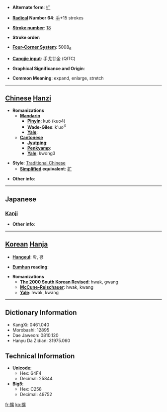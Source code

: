 * '''Alternate form''': [[扩]]

* '''[[Wiktionary:Chinese radical index| Radical]] Number 64''': [[Wiktionary:Chinese radical index 手|手]]+15 strokes

* '''[[Wiktionary:Chinese total strokes index|Stroke number]]''': [[Wiktionary:Chinese total strokes index 18|18]]

* '''Stroke order''': 

* '''[[Wiktionary:Chinese four corner index|Four-Corner System]]''': 5008<sub>6</sub>

* '''[[Wiktionary:Chinese Cangjie index|Cangjie input]]''': 手戈廿金 (QITC)

* '''Graphical Significance and Origin''': 

* '''Common Meaning''': expand, enlarge, stretch

----

== [[Chinese]] [[Hanzi]] ==

* '''Romanizations'''
** '''[[Mandarin]]'''
*** '''[[Pinyin]]''': kuò (kuo4)
*** '''[[Wade-Giles]]''': k'uo<sup>4</sup>
*** '''[[Yale]]''': 
** '''[[Cantonese]]'''
*** '''[[Jyutping]]''':
*** '''[[Penkyamp]]''': 
*** '''[[Yale]]''': kwong3

* '''Style''': [[Traditional Chinese]] 
** '''[[Simplified Chinese|Simplified]] equivalent''': [[扩]]

* '''Other info''': 

----

==Japanese==
===[[Kanji]]===
{{kanji|on readings=[[かく]] (kaku)
|kun readings=[[ひろがる]] (hirogaru), [[ひろげる]] (hirogeru), [[はる]] (haru)
}}

* '''Other info''':  

----

== [[Korean]] [[Hanja]] ==

* '''[[Hangeul]]''': 확, 광

* '''[[Eumhun]] reading''': 

* '''Romanizations'''
** '''[[The 2000 South Korean Revised Romanization|The 2000 South Korean Revised]]''': hwak, gwang
** '''[[McCune-Reischauer]]''': hwak, kwang
** '''[[Yale]]''': hwak, kwang

----

== Dictionary Information ==

* KangXi: 0461.040
* Morobashi: 12895
* Dae Jaweon: 0810.120
* Hanyu Da Zidian: 31975.060

== Technical Information ==

* '''Unicode''':
** Hex: 64F4
** Decimal: 25844
* '''Big5''':
** Hex: C258
** Decimal: 49752

[[fr:擴]]
[[ko:擴]]
